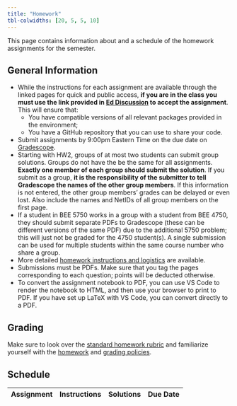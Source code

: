 ```yaml
---
title: "Homework"
tbl-colwidths: [20, 5, 5, 10]
---
```


This page contains information about and a schedule of the homework assignments for the semester.

## General Information

-  While the instructions for each assignment are available through the linked pages for quick and public access, **if you are in the class you must use the link provided in [Ed Discussion](http://us.edstem.org) to accept the assignment**. This will ensure that:
    - You have compatible versions of all relevant packages provided in the environment;
    - You have a GitHub repository that you can use to share your code.
- Submit assignments by 9:00pm Eastern Time on the due date on [Gradescope](https://gradescope.com).
- Starting with HW2, groups of at most two students can submit group solutions. Groups do not have the be the same for all assignments. **Exactly one member of each group should submit the solution**. If you submit as a group, **it is the responsibility of the submitter to tell Gradescope the names of the other group members**. If this information is not entered, the other group members' grades can be delayed or even lost. Also include the names and NetIDs of all group members on the first page.
- If a student in BEE 5750 works in a group with a student from BEE 4750, they should submit separate PDFs to Gradescope (these can be different versions of the same PDF) due to the additional 5750 problem; this will just not be graded for the 4750 student(s). A single submission can be used for multiple students within the same course number who share a group.
- More detailed [homework instructions and logistics](policies/homework.qmd#homework-logistics) are available.
- Submissions must be PDFs. Make sure that you tag the pages corresponding to each question; points will be deducted otherwise.
- To convert the assignment notebook to PDF, you can use VS Code to render the notebook to HTML, and then use your browser to print to PDF. If you have set up LaTeX with VS Code, you can convert directly to a PDF.

## Grading

Make sure to look over the [standard homework rubric](rubrics/standard.qmd) and familiarize yourself with the [homework](policies/homework.qmd) and [grading policies](policies/grading.qmd).

## Schedule

| Assignment | Instructions | Solutions | Due Date |
|:----------:|:------------:|:---------:|:--------:|
